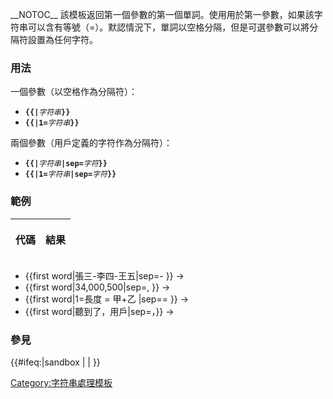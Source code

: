 {{Documentation subpage}}
{{lua|Module:String}}
<!----PLEASE ADD CATEGORIES WHERE INDICATED AT THE BOTTOM OF THIS PAGE---->
__NOTOC__
該模板返回第一個參數的第一個單詞。使用{{para|1}}用於第一參數，如果該字符串可以含有等號（=）。默認情況下，單詞以空格分隔，但是可選參數{{para|sep}}可以將分隔符設置為任何字符。

===用法===
一個參數（以空格作為分隔符）：

* <code>'''{&#123;{{BASEPAGENAME}}|'''<var>字符串</var>'''}}'''</code>
* <code>'''{&#123;{{BASEPAGENAME}}|1='''<var>字符串</var>'''}}'''</code>
兩個參數（用戶定義的字符作為分隔符）：

* <code>'''{&#123;{{BASEPAGENAME}}|'''<var>字符串</var>'''|sep='''<var>字符</var>'''}}'''</code>
* <code>'''{&#123;{{BASEPAGENAME}}|1='''<var>字符串</var>'''|sep='''<var>字符</var>'''}}'''</code>

===範例===
{| class="wikitable sortable"
|-
! 代碼 !! 結果
{{template example row|張三 李四 王五}}
{{template example row|張三}}
{{template example row|張三-李四-王五}}
|}
* {&#123;first word|張三-李四-王五|sep=- }} → {{first word|張三-李四-王五|sep=- }}
* {&#123;first word|34,000,500|sep=, }} → {{first word|34,000,500|sep=, }}
* {&#123;first word|1=長度 = 甲+乙 |sep== }} → {{first word|1=長度 = 甲+乙|sep==}}
* {&#123;first word|聽到了，用戶|sep=，}} → {{first word|聽到了，用戶|sep=，}}

===參見===
{{String-handling templates |trim}}

<includeonly>
{{#ifeq:{{SUBPAGENAME}}|sandbox | |
<!----CATEGORIES BELOW THIS LINE, PLEASE:---->
[[Category:字符串處理模板]]
}}
</includeonly>